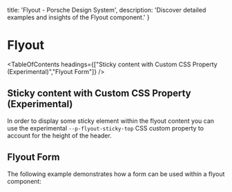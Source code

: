 
  title: 'Flyout - Porsche Design System',
  description: 'Discover detailed examples and insights of the Flyout component.'
}

# Flyout <ComponentStatus tagName="p-flyout"></ComponentStatus>

<TableOfContents headings={["Sticky content with Custom CSS Property (Experimental)","Flyout Form"]} />

## Sticky content with Custom CSS Property (Experimental)

In order to display some sticky element within the flyout content you can use the experimental `--p-flyout-sticky-top`
CSS custom property to account for the height of the header.

<ComponentStory story={flyoutStoryStickyTop} />

[//]: # (## TODO: add example, currently left out because of complex sytling)
[//]: # (## Flyout with Porsche Grid)

[//]: # ()
[//]: # (The `p-flyout` component makes decent changes to the Porsche Grid to give support if used as slotted content. The)

[//]: # (following example shows the visualization of the Porsche Grid when used inside the flyout component:)

[//]: # ()
[//]: # (<ComponentStory story={flyoutStoryGrid} />)

## Flyout Form

The following example demonstrates how a form can be used within a flyout component:

<ComponentExample codeSample={flyoutExampleForm} />

